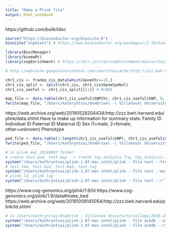 ```yaml
---
title: "Make a Plink file"
output: html_notebook
---
```


https://github.com/bulik/ldsc

```r

source("https://bioconductor.org/biocLite.R")
biocLite("snpStats") # https://www.bioconductor.org/packages//2.10/bioc/html/snpStats.html

library(BiocManager)
library(biomaRt)
library(snpEnrichment) # https://rdrr.io/cran/snpEnrichment/man/writeLD.html

```

```r

# http://webcache.googleusercontent.com/search?q=cache:http://zzz.bwh.harvard.edu/plink/dosage.shtml#format

chr1_cis <- franke_cis_data[which(GeneChr==1),]
chr1_cis_split <- split(chr1_cis, chr1_cis$GeneSymbol)
chr1_cis_useful <- chr1_cis_split[[11]] # ACBD6
```

```r

map_file <- data.table(chr1_cis_useful$SNPChr, chr1_cis_useful$SNP, 0, chr1_cis_useful$SNPPos)
fwrite(map_file, "/Users/kathryntsai/OneDrive\ -\ Villanova\ University/College/2018-2019/Summer\ 2019/TFs_eQTLs_Research/RProjects/Project2/finemapping/acbd6.map", sep="\t", col.names = F, row.names=F)
```


https://web.archive.org/web/20190528204434/http://zzz.bwh.harvard.edu/plink/data.shtml
Have to make up information for summary stats:
     Family ID
     Individual ID
     Paternal ID
     Maternal ID
     Sex (1=male; 2=female; other=unknown)
     Phenotype

```r
ped_file <- data.table(1:length(chr1_cis_useful$SNP), chr1_cis_useful$SNP, 0, 0, 3, -9, "A", "A", "A", "A")
fwrite(ped_file, "/Users/kathryntsai/OneDrive\ -\ Villanova\ University/College/2018-2019/Summer\ 2019/TFs_eQTLs_Research/RProjects/Project2/finemapping/acbd6.ped", sep="\t", col.names = F, row.names=F)
```

```r

# in plink_mac_20190907 folder
# create test.ped, test.map --> create toy_analysis.frq, toy_analysis.log
system("/Users/kathryntsai/plink-1.07-mac-intel/plink --file test --freq --out toy_analysis --noweb") # getting started
# test.fam, test.bim, test.bed, test.log
system("/Users/kathryntsai/plink-1.07-mac-intel/plink --file test --maf 0.05 --make-bed --out test") # https://www.cog-genomics.org/plink/1.9/data#make_bed
# plink.ld, plink.log
system("/Users/kathryntsai/plink-1.07-mac-intel/plink --file test --r")
```

https://www.cog-genomics.org/plink/1.9/ld 
https://www.cog-genomics.org/plink/1.9/data#make_bed
https://web.archive.org/web/20181008145054/http://zzz.bwh.harvard.edu/plink/ld.shtml
```r

# in /Users/kathryntsai/OneDrive - Villanova University/College/2018-2019/Summer 2019/TFs_eQTLs_Research/RProjects/Project2/finemapping
system("/Users/kathryntsai/plink-1.07-mac-intel/plink --file acbd6 --allow-no-sex --make-bed --out acbd6") 
system("/Users/kathryntsai/plink-1.07-mac-intel/plink --file acbd6 --r")

```


